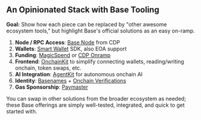 ## **An Opinionated Stack with Base Tooling**

**Goal:** Show how each piece can be replaced by "other awesome ecosystem tools," but highlight Base's official solutions as an easy on-ramp.

1. **Node / RPC Access**: [Base Node] from CDP
2. **Wallets**: [Smart Wallet] SDK, also EOA support
3. **Funding**: [MagicSpend] or [CDP Onramp]
4. **Frontend**: [OnchainKit] to simplify connecting wallets, reading/writing onchain, token swaps, etc.
5. **AI Integration**: [AgentKit] for autonomous onchain AI
6. **Identity**: [Basenames] + [Onchain Verifications]
7. **Gas Sponsorship**: [Paymaster]

You can swap in other solutions from the broader ecosystem as needed; these Base offerings are simply well-tested, integrated, and quick to get started with.

[Basenames]: https://www.base.org/names
[Onchain Verifications]: https://www.coinbase.com/onchain-verify
[Paymaster]: https://www.coinbase.com/developer-platform/products/paymaster
[Smart Wallet]: https://docs.base.org/identity/smart-wallet/why
[AgentKit]: https://docs.cdp.coinbase.com/agentkit/docs/welcome
[OnchainKit]: /builderkits/onchainkit/getting-started
[CDP Onramp]: https://www.coinbase.com/developer-platform/products/onramp
[MagicSpend]: /identity/smart-wallet/features/MagicSpend
[Base Node]: https://www.coinbase.com/developer-platform/products/base-node
